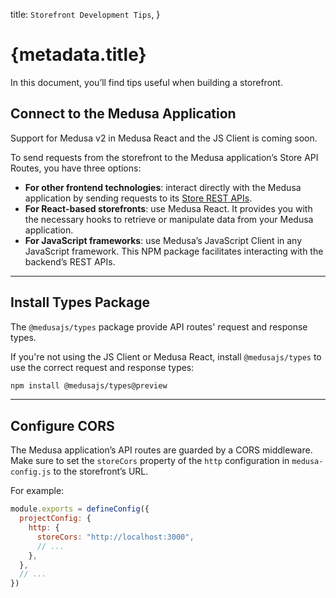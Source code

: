   title: `Storefront Development Tips`,
}

# {metadata.title}

In this document, you’ll find tips useful when building a storefront.

## Connect to the Medusa Application

<Note type="soon">

Support for Medusa v2 in Medusa React and the JS Client is coming soon.

</Note>

To send requests from the storefront to the Medusa application’s Store API Routes, you have three options:

- **For other frontend technologies**: interact directly with the Medusa application by sending requests to its [Store REST APIs](https://docs.medusajs.com/api/store).
- **For React-based storefronts**: use Medusa React. It provides you with the necessary hooks to retrieve or manipulate data from your Medusa application.
- **For JavaScript frameworks**: use Medusa’s JavaScript Client in any JavaScript framework. This NPM package facilitates interacting with the backend’s REST APIs.

---

## Install Types Package

The `@medusajs/types` package provide API routes' request and response types.

If you're not using the JS Client or Medusa React, install `@medusajs/types` to use the correct request and response types:

```bash npm2yarn
npm install @medusajs/types@preview
```

---

## Configure CORS

The Medusa application’s API routes are guarded by a CORS middleware. Make sure to set the `storeCors` property of the `http` configuration in `medusa-config.js` to the storefront’s URL.

For example:

```js title="medusa-config.js"
module.exports = defineConfig({
  projectConfig: {
    http: {
      storeCors: "http://localhost:3000",
      // ...
    },
  },
  // ...
})
```
